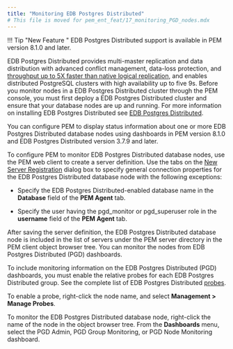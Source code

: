 ```yaml
---
title: "Monitoring EDB Postgres Distributed"
# This file is moved for pem_ent_feat/17_monitoring_PGD_nodes.mdx
---
```


!!! Tip "New Feature "
    EDB Postgres Distributed support is available in PEM version 8.1.0 and later.

EDB Postgres Distributed provides multi-master replication and data distribution with advanced conflict management, data-loss protection, and [throughput up to 5X faster than native logical replication](https://www.enterprisedb.com/blog/performance-improvements-edb-postgres-distributed), and enables distributed PostgreSQL clusters with high availability up to five 9s. Before you monitor nodes in a EDB Postgres Distributed cluster through the PEM console, you must first deploy a EDB Postgres Distributed cluster and ensure that your database nodes are up and running. For more information on installing EDB Postgres Distributed see [EDB Postgres Distributed](/pgd/latest).

You can configure PEM to display status information about one or more EDB Postgres Distributed database nodes using dashboards in PEM version 8.1.0 and EDB Postgres Distributed version 3.7.9 and later.

To configure PEM to monitor EDB Postgres Distributed database nodes, use the PEM web client to create a server definition. Use the tabs on the [New Server Registration](/pem/latest/pem_online_help/01_toc_pem_getting_started/07_pem_define_connection/) dialog box to specify general connection properties for the EDB Postgres Distributed database node with the following exceptions:

-   Specify the EDB Postgres Distributed-enabled database name in the **Database** field of the **PEM Agent** tab.

-   Specify the user having the pgd_monitor or pgd_superuser role in the **username** field of the **PEM Agent** tab.

After saving the server definition, the EDB Postgres Distributed database node is included in the list of servers under the PEM server directory in the PEM client object browser tree. You can monitor the nodes from EDB Postgres Distributed (PGD) dashboards.

To include monitoring information on the EDB Postgres Distributed (PGD) dashboards, you must enable the relative probes for each EDB Postgres Distributed group. See the complete list of EDB Postgres Distributed [probes](monitoring_performance/probes/#edb-postgres-distributed-pgd-probes).

To enable a probe, right-click the node name, and select **Management > Manage Probes**.

To monitor the EDB Postgres Distributed database node, right-click the name of the node in the object browser tree. From the **Dashboards** menu, select the PGD Admin, PGD Group Monitoring, or PGD Node Monitoring dashboard.
